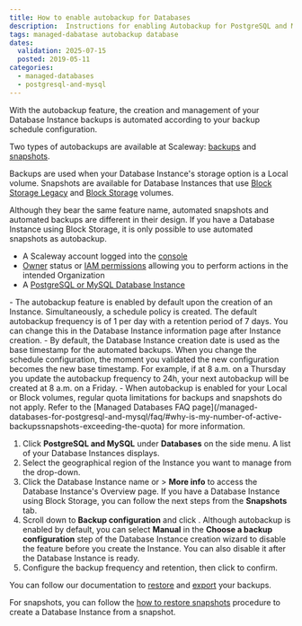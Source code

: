 ```yaml
---
title: How to enable autobackup for Databases
description:  Instructions for enabling Autobackup for PostgreSQL and MySQL databases.
tags: managed-dabatase autobackup database
dates:
  validation: 2025-07-15
  posted: 2019-05-11
categories:
  - managed-databases
  - postgresql-and-mysql
---
```


With the autobackup feature, the creation and management of your Database Instance backups is automated according to your backup schedule configuration.

Two types of autobackups are available at Scaleway: [backups](/managed-databases-for-postgresql-and-mysql/concepts/#database-backup) and [snapshots](/managed-databases-for-postgresql-and-mysql/concepts/#database-snapshot).

Backups are used when your Database Instance's storage option is a Local volume. Snapshots are available for Database Instances that use [Block Storage Legacy](/managed-databases-for-postgresql-and-mysql/concepts/#block-storage-legacy) and [Block Storage](/managed-databases-for-postgresql-and-mysql/concepts/#block-storage) volumes.

<Message type="important">
  Although they bear the same feature name, automated snapshots and automated backups are different in their design. If you have a Database Instance using Block Storage, it is only possible to use automated snapshots as autobackup.
</Message>

<Requirements />

- A Scaleway account logged into the [console](https://console.scaleway.com)
- [Owner](/iam/concepts/#owner) status or [IAM permissions](/iam/concepts/#permission) allowing you to perform actions in the intended Organization
- A [PostgreSQL or MySQL Database Instance](/managed-databases-for-postgresql-and-mysql/quickstart/)

<Message type="note">
  - The autobackup feature is enabled by default upon the creation of an Instance. Simultaneously, a schedule policy is created. The default autobackup frequency is of 1 per day with a retention period of 7 days. You can change this in the Database Instance information page after Instance creation.
  - By default, the Database Instance creation date is used as the base timestamp for the automated backups. When you change the schedule configuration, the moment you validated the new configuration becomes the new base timestamp. For example, if at 8 a.m. on a Thursday you update the autobackup frequency to 24h, your next autobackup will be created at 8 a.m. on a Friday.
  - When autobackup is enabled for your Local or Block volumes, regular quota limitations for backups and snapshots do not apply. Refer to the [Managed Databases FAQ page](/managed-databases-for-postgresql-and-mysql/faq/#why-is-my-number-of-active-backupssnapshots-exceeding-the-quota) for more information.
</Message>

1. Click **PostgreSQL and MySQL** under **Databases** on the side menu. A list of your Database Instances displays.
2. Select the geographical region of the Instance you want to manage from the drop-down.
3. Click the Database Instance name or <Icon name="more" /> > **More info** to access the Database Instance's Overview page.
    <Message type="note">
      If you have a Database Instance using Block Storage, you can follow the next steps from the **Snapshots** tab.
    </Message>
4. Scroll down to **Backup configuration** and click <Icon name="edit" />.
    <Message type="note">
      Although autobackup is enabled by default, you can select **Manual** in the **Choose a backup configuration** step of the Database Instance creation wizard to disable the feature before you create the Instance. You can also disable it after the Database Instance is ready.
    </Message>
5. Configure the backup frequency and retention, then click <Icon name="validate" /> to confirm.

You can follow our documentation to [restore](/managed-databases-for-postgresql-and-mysql/how-to/manage-manual-backups/#how-to-restore-backups) and [export](/managed-databases-for-postgresql-and-mysql/how-to/manage-manual-backups/#how-to-export-backups) your backups.

For snapshots, you can follow the [how to restore snapshots](/managed-databases-for-postgresql-and-mysql/how-to/manage-snapshots/#how-to-create-a-database-instance-from-a-snapshot) procedure to create a Database Instance from a snapshot.

